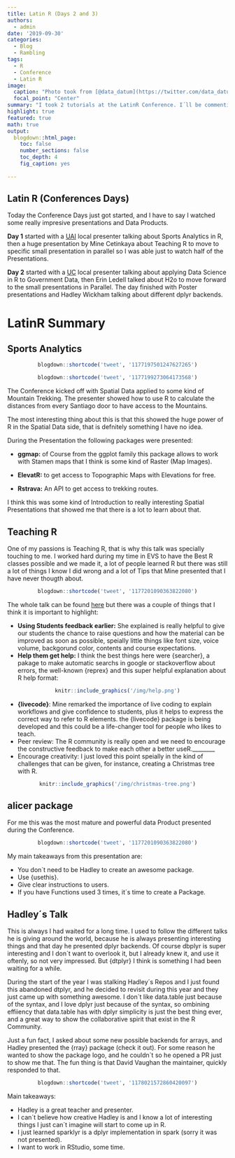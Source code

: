 ```yaml
---
title: Latin R (Days 2 and 3)
authors: 
  - admin
date: '2019-09-30'
categories:
  - Blog
  - Rambling
tags:
  - R
  - Conference
  - Latin R
image:
  caption: "Photo took from [@data_datum](https://twitter.com/data_datum/status/1178460619399401473)"
  focal_point: "Center"
summary: "I took 2 tutorials at the LatinR Conference. I´ll be commenting about them."
highlight: true
featured: true
math: true
output:
  blogdown::html_page:
    toc: false
    number_sections: false
    toc_depth: 4
    fig_caption: yes
    
---
```


## Latin R (Conferences Days)

Today the Conference Days just got started, and I have to say I watched some really impresive presentations and Data Products.

__Day 1__ started with a [UAI](https://www.uai.cl/) local presenter talking about Sports Analytics in R, then a huge presentation by Mine Cetinkaya about Teaching R to move to specific small presentation in parallel so I was able just to watch half of the Presentations.


__Day 2__ started with a [UC](https://www.uc.cl/) local presenter talking about applying Data Science in R to Government Data, then Erin Ledell talked about H2o to move forward to the small presentations in Parallel. The day finished with Poster presentations and Hadley Wickham talking about different dplyr backends.

# LatinR Summary

## Sports Analytics

<center>
```r
blogdown::shortcode('tweet', '1177197501247627265')
```
</center>

<center>
```r
blogdown::shortcode('tweet', '1177199273064173568')
```
</center>



The Conference kicked off with Spatial Data applied to some kind of Mountain Trekking. The presenter showed how to use R to calculate the distances from every Santiago door to have access to the Mountains. 

The most interesting thing about this is that this showed the huge power of R in the Spatial Data side, that is defnitely something I have no idea.

During the Presentation the following packages were presented:

 * __ggmap:__ of Course from the ggplot family this package allows to work with Stamen maps that I think is some kind of Raster (Map Images).
 
 * __ElevatR:__ to get access to Topographic Maps with Elevations for free.
 
 * __Rstrava:__ An API to get access to trekking routes.
 
I think this was some kind of Introduction to really interesting Spatial Presentations that showed me that there is a lot to learn about that.

## Teaching R

One of my passions is Teaching R, that is why this talk was specially touching to me. I worked hard during my time in EVS to have the Best R classes possible and we made it, a lot of people learned R but there was still a lot of things I know I did wrong and a lot of Tips that Mine presented that I have never thougth about.

<center>
```r
blogdown::shortcode('tweet', '1177201090363822080')
```
</center>

The whole talk can be found [here](https://speakerdeck.com/minecr/r4all-welcoming-plus-inclusive-practices-for-teaching-r) but there was a couple of things that I think it is important to highlight:

 * __Using Students feedback earlier:__ She explained is really helpful to give our students the chance to raise questions and how the material can be improved as soon as possible, speially little things like font size, voice volume, backgorund color, contents and course expectations.
 * __Help them get help:__ I think the best things here were {searcher}, a pakage to make automatic searchs in google or stackoverflow about errors, the well-known {reprex} and this super helpful explanation about R help format:
 
 
<center>
```r
knitr::include_graphics('/img/help.png')
```
</center> 

 * __{livecode}__: Mine remarked the importance of live coding to explain workflows and give confidence to students, plus it helps to express the correct way to refer to R elements. the {livecode} package is being developed and this could be a life-changer tool for people who likes to teach.
 * Peer review: The R community is really open and we need to encourage the constructive feedback to make each other a better useR.________
 * Encourage creativity: I just loved this point speially in the kind of challenges that can be given, for instance, creating a Christmas tree with R.
 
<center>
```r
knitr::include_graphics('/img/christmas-tree.png')
```
</center> 


## alicer package

For me this was the most mature and powerful data Product presented during the Conference.

<center>
```r
blogdown::shortcode('tweet', '1177201090363822080')
```
</center>

My main takeaways from this presentation are:

 * You don´t need to be Hadley to create an awesome package.
 * Use {usethis}.
 * Give clear instructions to users.
 * If you have Functions used 3 times, it´s time to create a Package.

 
## Hadley´s Talk

This is always I had waited for a long time. I used to follow the different talks he is giving around the world, because he is always presenting interesting things and that day he presented dplyr backends. Of course dbplyr is super interesting and I don´t want to overlook it, but I already knew it, and use it oftenly, so not very impressed. But {dtplyr} I think is something I had been waiting for a while.

During the start of the year I was stalking Hadley´s Repos and I just found this abandoned dtplyr, and he decided to revisit during this year and they just came up with something awesome. I don´t like data.table just because of the syntax, and I love dplyr just because of the syntax, so ombining effiiency that data.table has with dplyr simplicity is just the best thing ever, and a great way to show the collaborative spirit that exist in the R Community.

Just a fun fact, I asked about some new possible backends for arrays, and Hadley presented the {rray} package (check it out). For some reason he wanted to show the package logo, and he couldn´t so he opened a PR just to show me that. The fun thing is that David Vaughan the maintainer, quickly responded to that. 


<center>
```r
blogdown::shortcode('tweet', '1178021572860420097')
```
</center>
Main takeaways:

* Hadley is a great teacher and presenter.
* I can´t believe how creative Hadley is and I know a lot of interesting things I just can´t imagine will start to come up in R.
* I just learned sparklyr is a dplyr implementation in spark (sorry it was not presented).
* I want to work in RStudio, some time.




 
